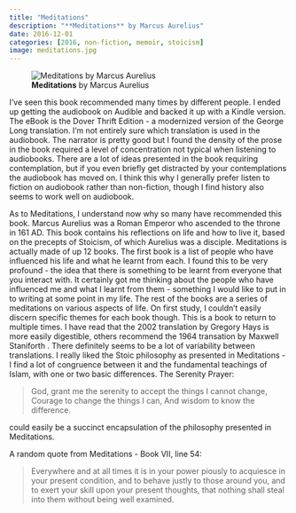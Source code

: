 ```yaml
---
title: "Meditations"
description: "**Meditations** by Marcus Aurelius"
date: 2016-12-01
categories: [2016, non-fiction, memoir, stoicism]
image: meditations.jpg
---
```

![**Meditations** by Marcus Aurelius](meditations.jpg){fig-align="left"}

I've seen this book recommended many times by different people. I ended up getting the audiobook on Audible and backed it up with a Kindle version. The eBook is the Dover Thrift Edition - a modernized version of the George Long translation. I'm not entirely sure which translation is used in the audiobook. The narrator is pretty good but I found the density of the prose in the book required a level of concentration not typical when listening to audiobooks. There are a lot of ideas presented in the book requiring contemplation, but if you even briefly get distracted by your contemplations the audiobook has moved on. I think this why I generally prefer listen to fiction on audiobook rather than non-fiction, though I find history also seems to work well on audiobook.

As to Meditations, I understand now why so many have recommended this book. Marcus Aurelius was a Roman Emperor who ascended to the throne in 161 AD. This book contains his reflections on life and how to live it, based on the precepts of Stoicism, of which Aurelius was a disciple. Meditations is actually made of up 12 books. The first book is a list of people who have influenced his life and what he learnt from each. I found this to be very profound - the idea that there is something to be learnt from everyone that you interact with. It certainly got me thinking about the people who have influenced me and what I learnt from them - something I would like to put in to writing at some point in my life. The rest of the books are a series of meditations on various aspects of life. On first study, I couldn't easily discern specific themes for each book though.
This is a book to return to multiple times. I have read that the 2002 translation by Gregory Hays is more easily digestible, others recommend the 1964 transation by Maxwell Staniforth . There definitely seems to be a lot of variability between translations.
I really liked the Stoic philosophy as presented in Meditations - I find a lot of congruence between it and the fundamental teachings of Islam, with one or two basic differences. The Serenity Prayer:

> God, grant me the serenity to accept the things I cannot change,
> Courage to change the things I can,
> And wisdom to know the difference.

could easily be a succinct encapsulation of the philosophy presented in Meditations.

A random quote from Meditations - Book VII, line 54:

> Everywhere and at all times it is in your power piously to acquiesce in your present condition, 
> and to behave justly to those around you,
> and to exert your skill upon your present thoughts,
> that nothing shall steal into them without being well examined. 